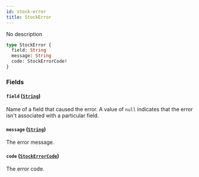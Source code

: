 ```yaml
---
id: stock-error
title: StockError
---
```


No description

```graphql
type StockError {
  field: String
  message: String
  code: StockErrorCode!
}
```

### Fields

#### `field` ([`String`](../../../developer/api-reference/scalars/string))

Name of a field that caused the error. A value of `null` indicates that the error isn't associated with a particular field.

#### `message` ([`String`](../../../developer/api-reference/scalars/string))

The error message.

#### `code` ([`StockErrorCode`](../../../developer/api-reference/enums/stock-error-code))

The error code.
